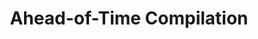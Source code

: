 ---
id: "q_angular_hard_005"
questionType: "MULTIPLE_CHOICE"
title: "Ahead-of-Time Compilation"
description: "What does AOT compilation do?"
difficulty: "HARD"
category: "Angular"
options:
  - "Compiles templates at runtime"
  - "Compiles templates during build time"
  - "Disables template compilation"
  - "Compiles only stylesheets"
correctAnswer: 1
---